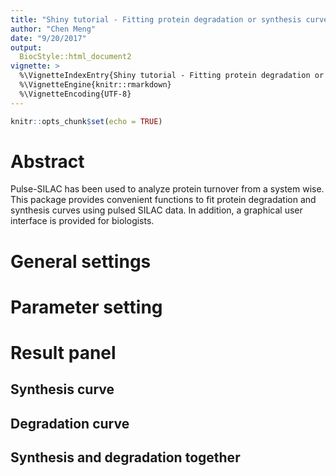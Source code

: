 ```yaml
---
title: "Shiny tutorial - Fitting protein degradation or synthesis curve using 'proturn'"
author: "Chen Meng"
date: "9/20/2017"
output: 
  BiocStyle::html_document2
vignette: >
  %\VignetteIndexEntry{Shiny tutorial - Fitting protein degradation or synthesis curve using 'proturn'}
  %\VignetteEngine{knitr::rmarkdown}
  %\VignetteEncoding{UTF-8}  
---
```


```r
knitr::opts_chunk$set(echo = TRUE)
```
# Abstract

Pulse-SILAC has been used to analyze protein turnover from a system wise. 
This package provides convenient functions to fit protein degradation and synthesis curves
using pulsed SILAC data.
In addition, a graphical user interface is provided for biologists.

# General settings

# Parameter setting

# Result panel

## Synthesis curve

## Degradation curve

## Synthesis and degradation together

